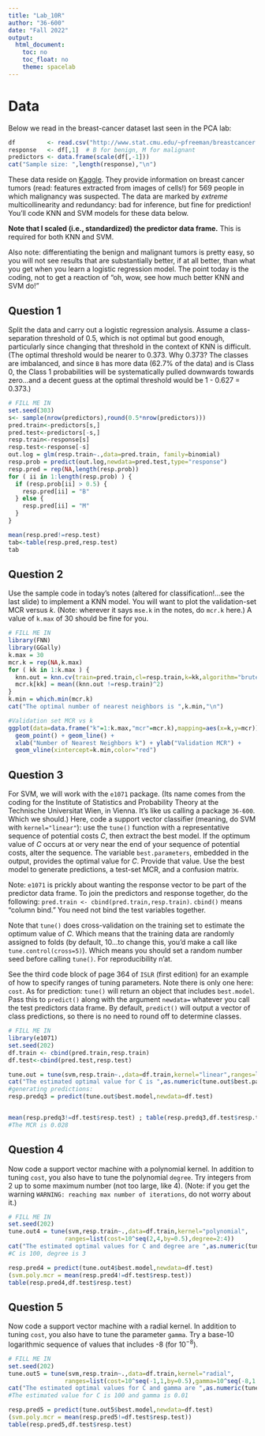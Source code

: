 ```yaml
---
title: "Lab_10R"
author: "36-600"
date: "Fall 2022"
output: 
  html_document:
    toc: no
    toc_float: no
    theme: spacelab
---
```


# Data

Below we read in the breast-cancer dataset last seen in the PCA lab:
```r
df         <- read.csv("http://www.stat.cmu.edu/~pfreeman/breastcancer.csv",stringsAsFactors=TRUE)
response   <- df[,1]  # B for benign, M for malignant
predictors <- data.frame(scale(df[,-1]))
cat("Sample size: ",length(response),"\n")

```
These data reside on [Kaggle](https://www.kaggle.com/mciml/breast-cancer-wisconsin-data). They provide information on breast cancer tumors (read: features extracted from images of cells!) for 569 people in which malignancy was suspected. The data are marked by *extreme* multicollinearity and redundancy: bad for inference, but fine for prediction! You'll code KNN and SVM models for these data below.

**Note that I scaled (i.e., standardized) the predictor data frame.** This is required for both KNN and SVM.

Also note: differentiating the benign and malignant tumors is pretty easy, so you will not see results that are substantially better, if at all better, than what you get when you learn a logistic regression model. The point today is the coding, not to get a reaction of "oh, wow, see how much better KNN and SVM do!"

## Question 1

Split the data and carry out a logistic regression analysis. Assume a class-separation threshold of 0.5, which is not optimal but good enough, particularly since changing that threshold in the context of KNN is difficult. (The optimal threshold would be nearer to 0.373. Why 0.373? The classes are imbalanced, and since `B` has more data (62.7% of the data) and is Class 0, the Class 1 probabilities will be systematically pulled downwards towards zero...and a decent guess at the optimal threshold would be 1 - 0.627 = 0.373.)
```r
# FILL ME IN
set.seed(303)
s<- sample(nrow(predictors),round(0.5*nrow(predictors)))
pred.train<-predictors[s,]
pred.test<-predictors[-s,]
resp.train<-response[s]
resp.test<-response[-s]
out.log = glm(resp.train~.,data=pred.train, family=binomial)
resp.prob = predict(out.log,newdata=pred.test,type="response")
resp.pred = rep(NA,length(resp.prob))
for ( ii in 1:length(resp.prob) ) {
  if (resp.prob[ii] > 0.5) {
    resp.pred[ii] = "B"
  } else {
    resp.pred[ii] = "M"
  }
}

mean(resp.pred!=resp.test)
tab<-table(resp.pred,resp.test)
tab
```

## Question 2

Use the sample code in today's notes (altered for classification!...see the last slide) to implement a KNN model. You will want to plot the validation-set MCR versus $k$. (Note: wherever it says `mse.k` in the notes, do `mcr.k` here.) A value of `k.max` of 30 should be fine for you.
```r
# FILL ME IN
library(FNN)
library(GGally)
k.max = 30
mcr.k = rep(NA,k.max)
for ( kk in 1:k.max ) {
  knn.out = knn.cv(train=pred.train,cl=resp.train,k=kk,algorithm="brute")
  mcr.k[kk] = mean((knn.out !=resp.train)^2)
}
k.min = which.min(mcr.k)
cat("The optimal number of nearest neighbors is ",k.min,"\n")

#Validation set MCR vs k
ggplot(data=data.frame("k"=1:k.max,"mcr"=mcr.k),mapping=aes(x=k,y=mcr)) + 
  geom_point() + geom_line() +
  xlab("Number of Nearest Neighbors k") + ylab("Validation MCR") + 
  geom_vline(xintercept=k.min,color="red")
```

## Question 3

For SVM, we will work with the `e1071` package. (Its name comes from the coding for the Institute of Statistics and Probability Theory at the Technische Universitat Wien, in Vienna. It's like us calling a package `36-600`. Which we should.) Here, code a support vector classifier (meaning, do SVM with `kernel="linear"`): use the `tune()` function with a representative sequence of potential costs $C$, then extract the best model. If the optimum value of $C$ occurs at or very near the end of your sequence of potential costs, alter the sequence. The variable `best.parameters`, embedded in the output, provides the optimal value for $C$. Provide that value. Use the best model to generate predictions, a test-set MCR, and a confusion matrix.

Note: `e1071` is prickly about wanting the response vector to be part of the predictor data frame. To join the predictors and response together, do the following: `pred.train <- cbind(pred.train,resp.train)`. `cbind()` means "column bind." You need not bind the test variables together.

Note that `tune()` does cross-validation on the training set to estimate the optimum value of $C$. Which means that the training data are randomly assigned to folds (by default, 10...to change this, you'd make a call like `tune.control(cross=5)`). Which means you should set a random number seed before calling `tune()`. For reproducibility n'at.

See the third code block of page 364 of `ISLR` (first edition) for an example of how to specify ranges of tuning parameters. Note there is only one here: `cost`. As for prediction: `tune()` will return an object that includes `best.model`. Pass this to `predict()` along with the argument `newdata=` whatever you call the test predictors data frame. By default, `predict()` will output a vector of class predictions, so there is no need to round off to determine classes.
```r
# FILL ME IN
library(e1071)
set.seed(202)
df.train <- cbind(pred.train,resp.train)
df.test<-cbind(pred.test,resp.test)

tune.out = tune(svm,resp.train~.,data=df.train,kernel="linear",ranges=list(cost=10^seq(-2,2,by=0.2)))
cat("The estimated optimal value for C is ",as.numeric(tune.out$best.parameters),"\n")
#generating predictions:
resp.predq3 = predict(tune.out$best.model,newdata=df.test)


mean(resp.predq3!=df.test$resp.test) ; table(resp.predq3,df.test$resp.test)
#The MCR is 0.028
```

## Question 4

Now code a support vector machine with a polynomial kernel. In addition to tuning `cost`, you also have to tune the polynomial `degree`. Try integers from 2 up to some maximum number (not too large, like 4). (Note: if you get the warning `WARNING: reaching max number of iterations`, do not worry about it.)
```r
# FILL ME IN
set.seed(202)
tune.out4 = tune(svm,resp.train~.,data=df.train,kernel="polynomial",
                ranges=list(cost=10^seq(2,4,by=0.5),degree=2:4))
cat("The estimated optimal values for C and degree are ",as.numeric(tune.out4$best.parameters),"\n")
#C is 100, degree is 3

resp.pred4 = predict(tune.out4$best.model,newdata=df.test)
(svm.poly.mcr = mean(resp.pred4!=df.test$resp.test))
table(resp.pred4,df.test$resp.test)
```

## Question 5

Now code a support vector machine with a radial kernel. In addition to tuning `cost`, you also have to tune the parameter `gamma`. Try a base-10 logarithmic sequence of values that includes -8 (for $10^{-8}$).
```r
# FILL ME IN
set.seed(202)
tune.out5 = tune(svm,resp.train~.,data=df.train,kernel="radial",
                ranges=list(cost=10^seq(-1,1,by=0.5),gamma=10^seq(-8,1,by=0.4)))
cat("The estimated optimal values for C and gamma are ",as.numeric(tune.out5$best.parameters),"\n")
#The estimated value for C is 100 and gamma is 0.01

resp.pred5 = predict(tune.out5$best.model,newdata=df.test)
(svm.poly.mcr = mean(resp.pred5!=df.test$resp.test))
table(resp.pred5,df.test$resp.test)
```

